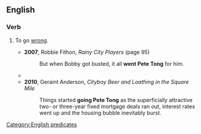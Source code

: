 ==English==

===Verb===
{{infl|en|verb|head=to go [[w:Pete Tong|Pete Tong]]}}

# {{Cockney rhyming slang}} To go [[wrong]].
#* '''2007''', Robbie Fithon, ''Rainy City Players'' (page 95)
#*: But when Bobby got busted, it all '''went Pete Tong''' for him.
#* {{quote-book|title=Sniper One: On Scope and Under Siege with a Sniper Team in Iraq|author=Dan Mills|year=2008|passage=It didn't take a brain surgeon to realize that things were obviously in danger of '''going Pete Tong'''. It was time to back off.}}
#* '''2010''', Geraint Anderson, ''Cityboy Beer and Loathing in the Square Mile''
#*: Things started '''going Pete Tong''' as the superficially attractive two- or three-year fixed mortgage deals ran out, interest rates went up and the housing bubble inevitably burst.
[[Category:English predicates]]